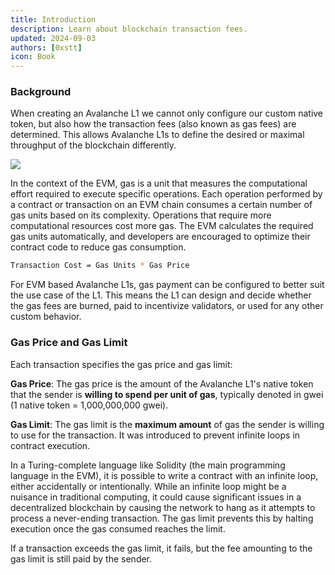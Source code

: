 ```yaml
---
title: Introduction
description: Learn about blockchain transaction fees.
updated: 2024-09-03
authors: [0xstt]
icon: Book
---
```


### Background
When creating an Avalanche L1 we cannot only configure our custom native token, but also how the transaction fees (also known as gas fees) are determined. This allows Avalanche L1s to define the desired or maximal throughput of the blockchain differently.

![](https://qizat5l3bwvomkny.public.blob.vercel-storage.com/builders-hub/course-images/multi-chain-architecture/subnet-fee-comparison-RDdq99JjKbXqvCIQBnreWAwwjzY2jn.png)

In the context of the EVM, gas is a unit that measures the computational effort required to execute specific operations. Each operation performed by a contract or transaction on an EVM chain consumes a certain number of gas units based on its complexity. Operations that require more computational resources cost more gas. The EVM calculates the required gas units automatically, and developers are encouraged to optimize their contract code to reduce gas consumption.
```bash
Transaction Cost = Gas Units * Gas Price
```
For EVM based Avalanche L1s, gas payment can be configured to better suit the use case of the L1. This means the L1 can design and decide whether the gas fees are burned, paid to incentivize validators, or used for any other custom behavior.

### Gas Price and Gas Limit
Each transaction specifies the gas price and gas limit:

**Gas Price**: The gas price is the amount of the Avalanche L1's native token that the sender is **willing to spend per unit of gas**, typically denoted in gwei (1 native token = 1,000,000,000 gwei).

**Gas Limit**: The gas limit is the **maximum amount** of gas the sender is willing to use for the transaction. It was introduced to prevent infinite loops in contract execution.

In a Turing-complete language like Solidity (the main programming language in the EVM), it is possible to write a contract with an infinite loop, either accidentally or intentionally. While an infinite loop might be a nuisance in traditional computing, it could cause significant issues in a decentralized blockchain by causing the network to hang as it attempts to process a never-ending transaction. The gas limit prevents this by halting execution once the gas consumed reaches the limit.

If a transaction exceeds the gas limit, it fails, but the fee amounting to the gas limit is still paid by the sender.